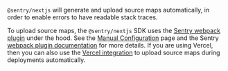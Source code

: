 `@sentry/nextjs` will generate and upload source maps automatically, in order to enable errors to have readable stack traces.

To upload source maps, the `@sentry/nextjs` SDK uses the [Sentry webpack plugin](https://www.npmjs.com/package/@sentry/webpack-plugin) under the hood. See the [Manual Configuration](../manual-setup/#configure-source-maps) page and the Sentry [webpack plugin documentation](https://www.npmjs.com/package/@sentry/webpack-plugin) for more details. If you are using Vercel, then you can also use the [Vercel integration](/organization/integrations/deployment/vercel/) to upload source maps during deployments automatically.
